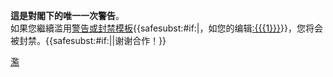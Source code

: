 {{{icon|[[File:Stop hand nuvola.svg|30px]]}}}'''這是對閣下的唯一一次警告'''。<br/>如果您繼續滥用[[WP:WARN|警告或封禁模板]]{{<includeonly>safesubst:</includeonly>#if:{{{1|}}}|，如您的编辑[[:{{{1}}}]]}}，您将会被封禁。{{<includeonly>safesubst:</includeonly>#if:{{{2|}}}|{{{2}}}|谢谢合作！}}<!-- Template:Uw-tempabuse4im --><noinclude>
{{Templatesnotice|series = uw-tempabuse|max = 4im}}
[[Category:用戶警告模板|濫]]
</noinclude>